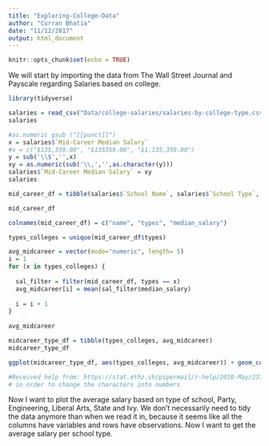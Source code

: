 ```yaml
---
title: "Exploring-College-Data"
author: "Curran Bhatia"
date: "11/12/2017"
output: html_document
---
```


```r
knitr::opts_chunk$set(echo = TRUE)
```

We will start by importing the data from The Wall Street Journal and Payscale regarding Salaries based on college.

```r
library(tidyverse)

```

```r

salaries = read_csv("Data/college-salaries/salaries-by-college-type.csv")
salaries

#as.numeric gsub ("[[punct]]")
x = salaries$`Mid-Career Median Salary`
#x = c("$135,359.00", "$135359.00", "$1,135,359.00")
y = sub('\\$','',x)
xy = as.numeric(sub('\\,','',as.character(y)))
salaries$`Mid-Career Median Salary` = xy
salaries

mid_career_df = tibble(salaries$`School Name`, salaries$`School Type`, salaries$`Mid-Career Median Salary`)

mid_career_df

colnames(mid_career_df) = c("name", "types", "median_salary")

types_colleges = unique(mid_career_df$types)

avg_midcareer = vector(mode="numeric", length= 5)
i = 1
for (x in types_colleges) {
  
  sal_filter = filter(mid_career_df, types == x)
  avg_midcareer[i] = mean(sal_filter$median_salary)
  
  i = i + 1
}
  
avg_midcareer

midcareer_type_df = tibble(types_colleges, avg_midcareer)
midcareer_type_df

ggplot(midcareer_type_df, aes(types_colleges, avg_midcareer)) + geom_col()

#Received help from: https://stat.ethz.ch/pipermail/r-help/2010-May/237909.html
# in order to change the characters into numbers
```

Now I want to plot the average salary based on type of school, Party, Engineering, Liberal Arts, State and Ivy. We don't necessarily need to tidy the data anymore than when we read it in, because it seems like all the columns have variables and rows have observations. Now I want to get the average salary per school type. 

